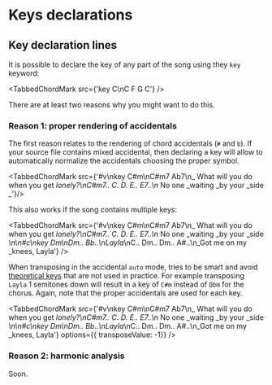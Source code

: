 
# Keys declarations

## Key declaration lines

It is possible to declare the key of any part of the song using they `key` keyword:

<TabbedChordMark src={'key C\nC F G C'} />

There are at least two reasons why you might want to do this.

### Reason 1: proper rendering of accidentals

The first reason relates to the rendering of chord accidentals (`#` and `b`). If your source file contains mixed accidental, then declaring a key will allow <CM/> to automatically normalize the accidentals choosing the proper symbol.

<TabbedChordMark src={'#v\nkey C#m\nC#m7 Ab7\n_ What will you do when you get _lonely?\nC#m7.. C. D. E.. E7..\n_ No one _waiting _by your _side _'}/>
 
This also works if the song contains multiple keys:

<TabbedChordMark src={'#v\nkey C#m\nC#m7 Ab7\n_ What will you do when you get _lonely?\nC#m7.. C. D. E.. E7..\n_ No one _waiting _by your _side _\n\n#c\nkey Dm\nDm.. Bb..\nLayla_\nC.. Dm.. Dm.. A#..\n\_Got me on my _knees, Layla'} />

When transposing in the accidental `auto` mode, <CM/> tries to be smart and avoid [theoretical keys](https://en.wikipedia.org/wiki/Theoretical_key) that are not used in practice. 
For example transposing `Layla` 1 semitones down will result in a key of `C#m` instead of `Dbm` for the chorus. Again, note that the proper accidentals are used for each key.

<TabbedChordMark src={'#v\nkey C#m\nC#m7 Ab7\n_ What will you do when you get _lonely?\nC#m7.. C. D. E.. E7..\n_ No one _waiting _by your _side _\n\n#c\nkey Dm\nDm.. Bb..\nLayla_\nC.. Dm.. Dm.. A#..\n\_Got me on my _knees, Layla'} options={{ transposeValue: -1}} />

### Reason 2: harmonic analysis

Soon.
